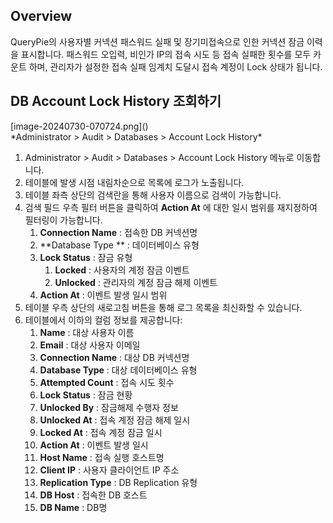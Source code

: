 ## Overview
QueryPie의 사용자별 커넥션 패스워드 실패 및 장기미접속으로 인한 커넥션 잠금 이력을 표시합니다. 패스워드 오입력, 비인가 IP의 접속 시도 등 접속 실패한 횟수를 모두 카운트 하며, 관리자가 설정한 접속 실패 임계치 도달시 접속 계정이 Lock 상태가 됩니다.

## DB Account Lock History 조회하기
<p align="center">
<div>[image-20240730-070724.png]()</div>
*Administrator &gt; Audit &gt; Databases &gt; Account Lock History*
</p>

1. Administrator &gt; Audit &gt; Databases &gt; Account Lock History 메뉴로 이동합니다.
2. 테이블에 발생 시점 내림차순으로 목록에 로그가 노출됩니다.
3. 테이블 좌측 상단의 검색란을 통해 사용자 이름으로 검색이 가능합니다.
4. 검색 필드 우측 필터 버튼을 클릭하여  **Action At** 에 대한 일시 범위를 재지정하여 필터링이 가능합니다.
    1.  **Connection Name**  : 접속한 DB 커넥션명
    2.  **Database Type ** : 데이터베이스 유형
    3.  **Lock Status**  : 잠금 유형
        1.  **Locked**  : 사용자의 계정 잠금 이벤트
        2.  **Unlocked**  : 관리자의 계정 잠금 해제 이벤트
    4.  **Action At**  : 이벤트 발생 일시 범위
5. 테이블 우측 상단의 새로고침 버튼을 통해 로그 목록을 최신화할 수 있습니다.
6. 테이블에서 이하의 컬럼 정보를 제공합니다:
    1.  **Name**  : 대상 사용자 이름
    2.  **Email**  : 대상 사용자 이메일
    3.  **Connection Name**  : 대상 DB 커넥션명
    4.  **Database Type**  : 대상 데이터베이스 유형
    5.  **Attempted Count**  : 접속 시도 횟수
    6.  **Lock Status**  : 잠금 현황
    7.  **Unlocked By**  : 잠금해제 수행자 정보
    8.  **Unlocked At**  : 접속 계정 잠금 해제 일시
    9.  **Locked At**  : 접속 계정 잠금 일시
    10.  **Action At**  : 이벤트 발생 일시
    11.  **Host Name**  : 접속 실행 호스트명
    12.  **Client IP**  : 사용자 클라이언트 IP 주소
    13.  **Replication Type**  : DB Replication 유형
    14.  **DB Host**  : 접속한 DB 호스트
    15.  **DB Name**  : DB명
